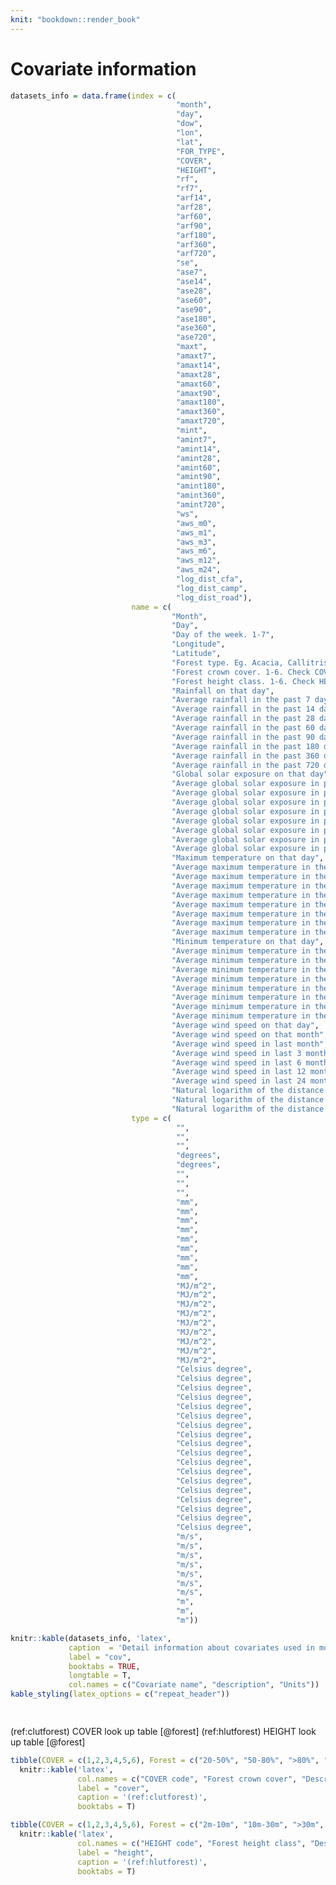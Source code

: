 ```yaml
---
knit: "bookdown::render_book"
---
```


\appendix

# Covariate information

\footnotesize

```r
datasets_info = data.frame(index = c(
                                     "month",
                                     "day",
                                     "dow",
                                     "lon",
                                     "lat",
                                     "FOR_TYPE",
                                     "COVER",
                                     "HEIGHT",
                                     "rf",
                                     "rf7",
                                     "arf14",
                                     "arf28",
                                     "arf60",
                                     "arf90",
                                     "arf180",
                                     "arf360",
                                     "arf720",
                                     "se",
                                     "ase7",
                                     "ase14",
                                     "ase28",
                                     "ase60",
                                     "ase90",
                                     "ase180",
                                     "ase360",
                                     "ase720",
                                     "maxt",
                                     "amaxt7",
                                     "amaxt14",
                                     "amaxt28",
                                     "amaxt60",
                                     "amaxt90",
                                     "amaxt180",
                                     "amaxt360",
                                     "amaxt720",
                                     "mint",
                                     "amint7",
                                     "amint14",
                                     "amint28",
                                     "amint60",
                                     "amint90",
                                     "amint180",
                                     "amint360",
                                     "amint720",
                                     "ws",
                                     "aws_m0",
                                     "aws_m1",
                                     "aws_m3",
                                     "aws_m6",
                                     "aws_m12",
                                     "aws_m24",
                                     "log_dist_cfa",
                                     "log_dist_camp",
                                     "log_dist_road"),
                           name = c(
                                    "Month",
                                    "Day",
                                    "Day of the week. 1-7",
                                    "Longitude",
                                    "Latitude",
                                    "Forest type. Eg. Acacia, Callitris, Casuarina, etc.",
                                    "Forest crown cover. 1-6. Check COVER look up table",
                                    "Forest height class. 1-6. Check HEIGHT look up table",
                                    "Rainfall on that day",
                                    "Average rainfall in the past 7 days",
                                    "Average rainfall in the past 14 days",
                                    "Average rainfall in the past 28 days",
                                    "Average rainfall in the past 60 days",
                                    "Average rainfall in the past 90 days",
                                    "Average rainfall in the past 180 days",
                                    "Average rainfall in the past 360 days",
                                    "Average rainfall in the past 720 days",
                                    "Global solar exposure on that day",
                                    "Average global solar exposure in past 7 days",
                                    "Average global solar exposure in past 14 days",
                                    "Average global solar exposure in past 28 days",
                                    "Average global solar exposure in past 60 days",
                                    "Average global solar exposure in past 90 days",
                                    "Average global solar exposure in past 180 days",
                                    "Average global solar exposure in past 360 days",
                                    "Average global solar exposure in past 720 days",
                                    "Maximum temperature on that day",
                                    "Average maximum temperature in the past 7 days",
                                    "Average maximum temperature in the past 14 days",
                                    "Average maximum temperature in the past 28 days",
                                    "Average maximum temperature in the past 60 days",
                                    "Average maximum temperature in the past 90 days",
                                    "Average maximum temperature in the past 180 days",
                                    "Average maximum temperature in the past 360 days",
                                    "Average maximum temperature in the past 720 days",
                                    "Minimum temperature on that day",
                                    "Average minimum temperature in the past 7 days",
                                    "Average minimum temperature in the past 14 days",
                                    "Average minimum temperature in the past 28 days",
                                    "Average minimum temperature in the past 60 days",
                                    "Average minimum temperature in the past 90 days",
                                    "Average minimum temperature in the past 180 days",
                                    "Average minimum temperature in the past 360 days",
                                    "Average minimum temperature in the past 720 days",
                                    "Average wind speed on that day",
                                    "Average wind speed on that month",
                                    "Average wind speed in last month",
                                    "Average wind speed in last 3 months",
                                    "Average wind speed in last 6 months",
                                    "Average wind speed in last 12 months",
                                    "Average wind speed in last 24 months",
                                    "Natural logarithm of the distance to the nearest CFA station",
                                    "Natural logarithm of the distance to the nearest recreation site",
                                    "Natural logarithm of the distance to the nearest road"), 
                           type = c(
                                     "",
                                     "",
                                     "",
                                     "degrees",
                                     "degrees",
                                     "",
                                     "",
                                     "",
                                     "mm",
                                     "mm",
                                     "mm",
                                     "mm",
                                     "mm",
                                     "mm",
                                     "mm",
                                     "mm",
                                     "mm",
                                     "MJ/m^2",
                                     "MJ/m^2",
                                     "MJ/m^2",
                                     "MJ/m^2",
                                     "MJ/m^2",
                                     "MJ/m^2",
                                     "MJ/m^2",
                                     "MJ/m^2",
                                     "MJ/m^2",
                                     "Celsius degree",
                                     "Celsius degree",
                                     "Celsius degree",
                                     "Celsius degree",
                                     "Celsius degree",
                                     "Celsius degree",
                                     "Celsius degree",
                                     "Celsius degree",
                                     "Celsius degree",
                                     "Celsius degree",
                                     "Celsius degree",
                                     "Celsius degree",
                                     "Celsius degree",
                                     "Celsius degree",
                                     "Celsius degree",
                                     "Celsius degree",
                                     "Celsius degree",
                                     "Celsius degree",
                                     "m/s",
                                     "m/s",
                                     "m/s",
                                     "m/s",
                                     "m/s",
                                     "m/s",
                                     "m/s",
                                     "m",
                                     "m",
                                     "m"))

knitr::kable(datasets_info, 'latex', 
             caption  = 'Detail information about covariates used in modelling.', 
             label = "cov",
             booktabs = TRUE,
             longtable = T,
             col.names = c("Covariate name", "description", "Units"))  %>%
kable_styling(latex_options = c("repeat_header"))

  
```

\normalsize

(ref:clutforest) COVER look up table [@forest]
(ref:hlutforest) HEIGHT look up table [@forest]

```r
tibble(COVER = c(1,2,3,4,5,6), Forest = c("20-50%", "50-80%", ">80%", "n/a", ">=20%", "<20%"), des = c("Woodland", "Open", "Closed", "Plantation", "Unknown", "Non forest")) %>%
  knitr::kable('latex',
               col.names = c("COVER code", "Forest crown cover", "Description"),
               label = "cover",
               caption = '(ref:clutforest)',
               booktabs = T)
```


```r
tibble(COVER = c(1,2,3,4,5,6), Forest = c("2m-10m", "10m-30m", ">30m", "n/a", ">=2m", ""), des = c("Low", "Medium", "Tall", "Plantation", "Unknown", "Non forest")) %>%
  knitr::kable('latex',
               col.names = c("HEIGHT code", "Forest height class", "Description"),
               label = "height",
               caption = '(ref:hlutforest)',
               booktabs = T)
```




